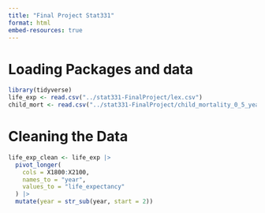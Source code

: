 ```yaml
---
title: "Final Project Stat331"
format: html
embed-resources: true
---
```


# Loading Packages and data

```r
library(tidyverse)
life_exp <- read.csv("../stat331-FinalProject/lex.csv")
child_mort <- read.csv("../stat331-FinalProject/child_mortality_0_5_year_olds_dying_per_1000_born.csv")
```

# Cleaning the Data 

```r
life_exp_clean <- life_exp |>
  pivot_longer(
    cols = X1800:X2100,
    names_to = "year",
    values_to = "life_expectancy"
  ) |>
  mutate(year = str_sub(year, start = 2))

```